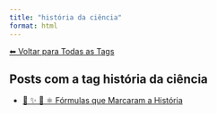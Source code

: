 ```yaml
---
title: "história da ciência"
format: html
---
```


[⬅ Voltar para Todas as Tags](../tags.qmd)

## Posts com a tag **história da ciência**

- [📘 ✨ 🧮 ⚛️ Fórmulas que Marcaram a História](/posts/matematica/equacoes-historicas.html)
